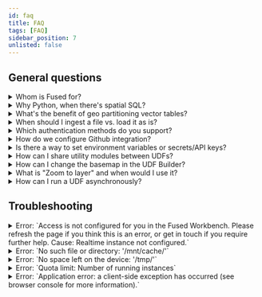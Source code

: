 ```yaml
---
id: faq
title: FAQ
tags: [FAQ]
sidebar_position: 7
unlisted: false
---
```



## General questions



<details>
<summary>Whom is Fused for?</summary>

Fused is designed for teams seeking to simplify their workflows and accelerate the creation and delivery of data products. It's ideal for organizations that need a scalable solution to handle growing data sizes while minimizing the time spent on data engineering.
</details>



<details>
<summary>Why Python, when there's spatial SQL?</summary>

Python is the go-to language for spatial data science. Although spatial SQL joins and transformations can be efficiently performed using PostGIS in an external database, you may eventually need to convert that data to Pandas and NumPy for further processing and analysis, especially for detailed operations on raster arrays. Additionally, you can run SQL directly on Fused using Python libraries like DuckDB, combining the strengths of both approaches.
</details>

<details>
<summary>What's the benefit of geo partitioning vector tables?</summary>

It enables efficient reading of large datasets by strategically partitioning GeoParquet files. Fused's GeoParquet format includes metadata that allows for spatial filtering of any dataset, loading only the chunks relevant to a specific area of interest. This approach reduces memory usage and allows you to work with any size dataset with just Python.
</details>

<details>
<summary>When should I ingest a file vs. load it as is?</summary>

You should ingest a file if it has a spatial component and you plan to visualize it or use it for downstream analysis. Ingesting allows for more efficient and lightweight repeated access. On the other hand, if the file is small (under 100 MB), fits into memory, and is intended for a one-off operation, you should load it as is. This approach avoids the overhead of ingestion for single-use or infrequent access scenarios.
</details>




<details>
<summary>Which authentication methods do you support?</summary>

Fused currently uses Auth0 to support authentication via Google and GitHub.
</details>

<details>
<summary>How do we configure Github integration?</summary>

To configure the integration, [connect your GitHub repository](/core-concepts/content-management/git/#connect-your-github-repository) and provide us with the repository name and details. We'll activate it for you.
</details>


<details>
<summary> Is there a way to set environment variables or secrets/API keys?</summary>

Save environment variables to an `.env` file as shown [here](/core-concepts/content-management/environment-variables/) to make them available to UDFs as environment variables. Secrets can be stored in the [secrets manager](/workbench/configuration/#secrets-management).
</details>

<details>
<summary>How can I share utility modules between UDFs?</summary>

This [docs page](/core-concepts/write/#utils-module) explains the various ways a UDF can import utility modules from other UDFs.


A common practice for maintaining a set of shareable modules is to write utility functions in a UDF and have other UDFs import those functions. As an example, see Fused's common [`utils.py`](https://github.com/fusedio/udfs/blob/main/public/common/utils.py).

</details>


<details>
<summary>How can I change the basemap in the UDF Builder?</summary>

Set it in the map style settings, located at the top right of the [UDF Builder map](/workbench/udf-builder/map/). Currently, light, dark, satellite, and blank basemaps are supported.


<img src={ImgChangeBasemap} alt="File" style={{ width: '100%', height: '100%', objectFit: 'cover' }} />


</details>


<details>
<summary>What is "Zoom to layer" and when would I use it?</summary>

If a [default view state](/workbench/udf-builder/code-editor/#default-view-state) is set for the UDF, the viewport will zoom to that predefined extent whenever the UDF first loads or when the user clicks the "Zoom to layer" button. This feature is useful for centering the map on a specific area of interest when users open the UDF.

If the UDF doesn't have a default view state set, the "Zoom to layer" button will zoom to the extent of the data in the map.

</details>

<details>
<summary>How can I run a UDF asynchronously?</summary>

To run a UDF asynchronously, use Python's async/await syntax as shown [here](/core-concepts/async/). This approach allows multiple UDF calls to run in parallel, each with different parameters, and enables you to combine the results once all calls are complete.

Note: Setting `sync=False` in `fused.run` is intended for asynchronous calls when running in the cloud with `engine='realtime'`. The parameter has no effect if the UDF is ran in the local environment with `engine='realtime'`.

</details>




## Troubleshooting



<details>
<summary>Error: `Access is not configured for you in the Fused Workbench. Please refresh the page if you think this is an error, or get in touch if you require further help. Cause: Realtime instance not configured.`</summary>

This error occurs when you try to run a UDF with an account associated with a workspace environment that does not have a realtime instance configured. This means that there are no worker nodes available to run the UDF. To resolve this issue, please get in touch with the Fused team team to ensure your account is associated with an environment with a realtime instance.

When Troubleshooting this error, it may help to navigate to your account's User Profile page to determine if the account is associated with an environment and realtime instance, as shown here.


<div style={{textAlign: 'center'}}>
<img src={ImageSettings} alt="File" style={{}} />
</div>

</details>



<details>
<summary>Error: `No such file or directory: '/mnt/cache/'`</summary>

This error occurs when a UDF attempts to access the [`/mnt/cache` disk](/core-concepts/content-management/file-system/#mntcache-disk) when it is not available for the environment. To resolve this issue, please contact the Fused team to ensure that the cache directory is available for your account.
</details>

<details>
<summary>Error: `No space left on the device: '/tmp/'`</summary>

This error occurs when a UDF attempts to write more data than the `/tmp` directory of the real-time instance can handle. Realtime instances have a limited amount of space available and are ephemeral between runs. You might want to consider writing to [`/mnt/cache` disk](/core-concepts/content-management/file-system/#mntcache-disk) instead.
</details>

<details>
<summary>Error: `Quota limit: Number of running instances`</summary>

Fused batch jobs, which are initiated with [run_remote](/python-sdk/top-level-functions/#jobrun_remote), require a server quota to be enabled for your account. These include data [ingestion](/core-concepts/content-management/Ingest/#ingest-data) jobs. If you encounter this error, please contact the Fused team to request an increase in the quota allotted to your account.
</details>

<details>
<summary>Error: `Application error: a client-side exception has occurred (see browser console for more information).`</summary>

In the case that you encounter this error, please reset your browser cache and cookies. If the error persists, please contact the Fused team for further assistance.
</details>
